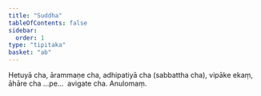 ```yaml
---
title: "Suddha"
tableOfContents: false
sidebar:
  order: 1
type: "tipitaka"
basket: "ab"
---
```



<DynamicBreadcrumb />

<Division number="64">

<Paragraph number="1761">
Hetuyā cha, ārammaṇe cha, adhipatiyā cha (sabbattha cha), vipāke ekaṃ, āhāre cha …pe…  avigate cha.

</Paragraph>
</Division>

<Paragraph number="1762" type="center">
Anulomaṃ.
</Paragraph>